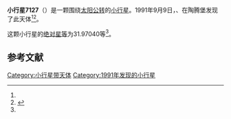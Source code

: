 {{Infobox planet
| bgcolour = #FFFFC0
| name = 7127 Stifter
| symbol = 
| image = 
| caption = 
| discovery = yes
| discovery_ref = 
| discoverer = {{link-en|佛蒙特·伯根|Freimut Börngen}}、{{link-en|卢茨·D·施耐德|Lutz D. Schmadel}}
| discovery_site = [[陶腾堡|陶腾堡]] 
| discovered = 1991年9月9日
| designations = yes
| mp_name = 
| named_after = 
| alt_names = 1991 RD3/ 1989 EA4
| mp_category = [[主带小行星|主带小行星]]
| orbit_ref = <ref name="a">[http://ssd.jpl.nasa.gov/sbdb.cgi?sstr=7127 7127 Stifter] {{Wayback|url=http://ssd.jpl.nasa.gov/sbdb.cgi?sstr=7127 |date=20210723195953 }}，小行星數據庫瀏覽器（JPL Small-Body Database Browser）－[[美国国家航空航天局|美国国家航空航天局]]喷气推进实验室</ref>
| epoch = 2456400.5（2013年4月18日更新）
| aphelion = {{convert|3.7833652|AU|km|3|abbr=on|lk=out}}
| perihelion = {{convert|2.3677750|AU|km|3|abbr=on}}
| semimajor = {{convert|3.0755701|AU|km|3|abbr=on}}
| eccentricity = 0.2301346
| period = 1970.09365日<br />5.39[[儒略年|儒略年]]
| avg_speed = 
| inclination = 8.64741
| asc_node = 209.56444
| mean_anomaly = 
| arg_peri = 31.97040
| satellites = 
| physical_characteristics = yes
| dimensions = 
| mass = 
| density = 
| surface_grav = 
| escape_velocity = 
| sidereal_day = 
| axial_tilt = 
| pole_ecliptic_lat = 
| pole_ecliptic_lon = 
| albedo = 
| temperatures= 
| temp_name1 = 
| mean_temp_1 = 
| max_temp_1 = 
| temp_name2 = 
| max_temp_2 = 
| spectral_type = 
| abs_magnitude = 31.97040
}}

'''小行星7127'''（{{lang-en|7127 Stifter}}）是一颗围绕[[太阳|太阳]][[公转|公转]]的[[小行星|小行星]]。1991年9月9日，{{link-en|佛蒙特·伯根|Freimut Börngen}}、{{link-en|卢茨·D·施耐德|Lutz D. Schmadel}}在陶腾堡发现了此天体<ref name="a" /><ref>{{cite news|title=小行星列表|url=http://cfa-www.harvard.edu/iau/lists/NumberedMPs.txt|accessdate=2013-07-08|newspaper=哈佛大学|archive-date=2008-05-17|archive-url=https://web.archive.org/web/20080517010638/http://cfa-www.harvard.edu/iau/lists/NumberedMPs.txt|dead-url=no}}</ref>。

这颗小行星的[[绝对星等|绝对星等]]为31.97040等<ref name="a" />。

==参考文献==
{{reflist}}
{{Minor Planet Number|[[小行星7126|小行星7126]]|[[小行星7128|小行星7128]]}}

{{小天体}}
{{asteroid-stub}}

[[Category:小行星带天体|Category:小行星带天体]]
[[Category:1991年发现的小行星|Category:1991年发现的小行星]]